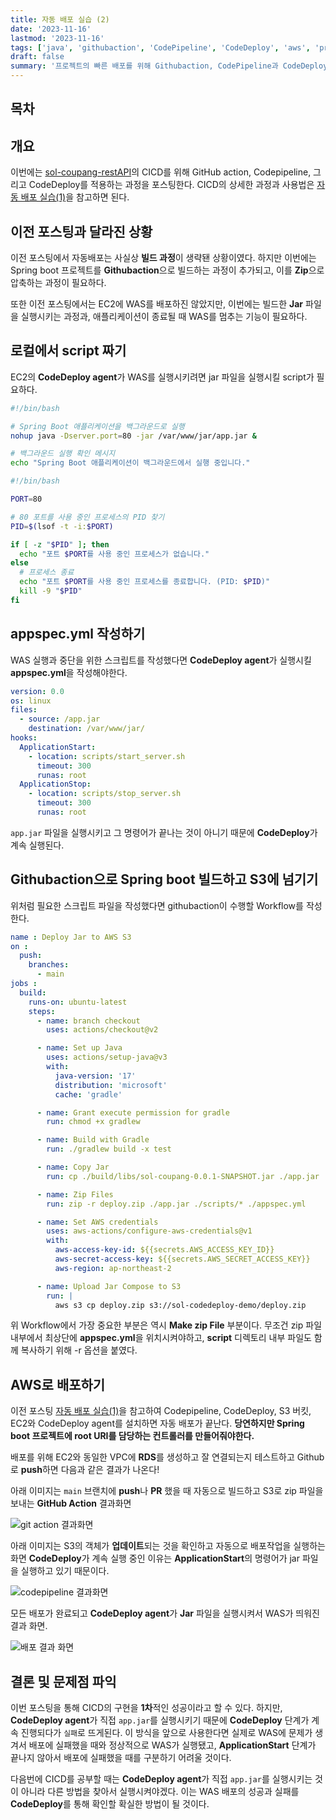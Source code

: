 ```yaml
---
title: 자동 배포 실습 (2)
date: '2023-11-16'
lastmod: '2023-11-16'
tags: ['java', 'githubaction', 'CodePipeline', 'CodeDeploy', 'aws', 'project']
draft: false
summary: '프로젝트의 빠른 배포를 위해 Githubaction, CodePipeline과 CodeDeploy를 적용하는 과정'
---
```


## 목차

<TOCInline toc={props.toc} exclude="목차" toHeading={2} />

## 개요

이번에는 [sol-coupang-restAPI](https://github.com/haxr369/sol-coupang-restAPI)의 CICD를 위해 GitHub action, Codepipeline, 그리고 CodeDeploy를 적용하는 과정을 포스팅한다.
CICD의 상세한 과정과 사용법은 [자동 배포 실습(1)](/blog/aws/aws-cicd-training)을 참고하면 된다.

## 이전 포스팅과 달라진 상황

이전 포스팅에서 자동배포는 사실상 **빌드 과정**이 생략됀 상황이였다. 하지만 이번에는 Spring boot 프로젝트를 **Githubaction**으로 빌드하는 과정이 추가되고,
이를 **Zip**으로 압축하는 과정이 필요하다.

또한 이전 포스팅에서는 EC2에 WAS를 배포하진 않았지만, 이번에는 빌드한 **Jar** 파일을 실행시키는 과정과, 애플리케이션이 종료될 때 WAS를 멈추는 기능이 필요하다.

## 로컬에서 script 짜기

EC2의 **CodeDeploy agent**가 WAS를 실행시키려면 jar 파일을 실행시킬 script가 필요하다.

```sh:start_server.sh
#!/bin/bash

# Spring Boot 애플리케이션을 백그라운드로 실행
nohup java -Dserver.port=80 -jar /var/www/jar/app.jar &

# 백그라운드 실행 확인 메시지
echo "Spring Boot 애플리케이션이 백그라운드에서 실행 중입니다."
```

```sh:stop_server.sh
#!/bin/bash

PORT=80

# 80 포트를 사용 중인 프로세스의 PID 찾기
PID=$(lsof -t -i:$PORT)

if [ -z "$PID" ]; then
  echo "포트 $PORT를 사용 중인 프로세스가 없습니다."
else
  # 프로세스 종료
  echo "포트 $PORT를 사용 중인 프로세스를 종료합니다. (PID: $PID)"
  kill -9 "$PID"
fi

```

## appspec.yml 작성하기

WAS 실행과 중단을 위한 스크립트를 작성했다면 **CodeDeploy agent**가 실행시킬 **appspec.yml**을 작성해야한다.

```yml:appspec.yml
version: 0.0
os: linux
files:
  - source: /app.jar
    destination: /var/www/jar/
hooks:
  ApplicationStart:
    - location: scripts/start_server.sh
      timeout: 300
      runas: root
  ApplicationStop:
    - location: scripts/stop_server.sh
      timeout: 300
      runas: root
```

`app.jar` 파일을 실행시키고 그 명령어가 끝나는 것이 아니기 때문에 **CodeDeploy**가 계속 실행된다.

## Githubaction으로 Spring boot 빌드하고 S3에 넘기기

위처럼 필요한 스크립트 파일을 작성했다면 githubaction이 수행할 Workflow를 작성한다.

```yml:deploy_on_aws.yml
name : Deploy Jar to AWS S3
on :
  push:
    branches:
      - main
jobs :
  build:
    runs-on: ubuntu-latest
    steps:
      - name: branch checkout
        uses: actions/checkout@v2

      - name: Set up Java
        uses: actions/setup-java@v3
        with:
          java-version: '17'
          distribution: 'microsoft'
          cache: 'gradle'

      - name: Grant execute permission for gradle
        run: chmod +x gradlew

      - name: Build with Gradle
        run: ./gradlew build -x test

      - name: Copy Jar
        run: cp ./build/libs/sol-coupang-0.0.1-SNAPSHOT.jar ./app.jar

      - name: Zip Files
        run: zip -r deploy.zip ./app.jar ./scripts/* ./appspec.yml

      - name: Set AWS credentials
        uses: aws-actions/configure-aws-credentials@v1
        with:
          aws-access-key-id: ${{secrets.AWS_ACCESS_KEY_ID}}
          aws-secret-access-key: ${{secrets.AWS_SECRET_ACCESS_KEY}}
          aws-region: ap-northeast-2

      - name: Upload Jar Compose to S3
        run: |
          aws s3 cp deploy.zip s3://sol-codedeploy-demo/deploy.zip
```

위 Workflow에서 가장 중요한 부분은 역시 **Make zip File** 부분이다. 무조건 zip 파일 내부에서 최상단에 **appspec.yml**을 위치시켜야하고,
**script** 디렉토리 내부 파일도 함께 복사하기 위해 -r 옵션을 붙였다.

## AWS로 배포하기

이전 포스팅 [자동 배포 실습(1)](/blog/aws/aws-cicd-training)을 참고하여 Codepipeline, CodeDeploy, S3 버킷, EC2와 CodeDeploy agent를 설치하면
자동 배포가 끝난다. **당연하지만 Spring boot 프로젝트에 root URI를 담당하는 컨트롤러를 만들어줘야한다.**

배포를 위해 EC2와 동일한 VPC에 **RDS**를 생성하고 잘 연결되는지 테스트하고 Github로 **push**하면 다음과 같은 결과가 나온다!

아래 이미지는 `main` 브랜치에 **push**나 **PR** 했을 때 자동으로 빌드하고 S3로 zip 파일을 보내는 **GitHub Action** 결과화면

<img src="/static/images/project/project-cicd-gitaction.png" alt="git action 결과화면" />

아래 이미지는 S3의 객체가 **업데이트**되는 것을 확인하고 자동으로 배포작업을 실행하는 화면
**CodeDeploy**가 계속 실행 중인 이유는 **ApplicationStart**의 명령어가 jar 파일을 실행하고 있기 때문이다.

<img src="/static/images/project/project-cicd-codepipeline.png" alt="codepipeline 결과화면" />

모든 배포가 완료되고 **CodeDeploy agent**가 **Jar** 파일을 실행시켜서 WAS가 띄워진 결과 화면.

<img src="/static/images/project/project-cicd-result.png" alt="배포 결과 화면" />

## 결론 및 문제점 파익

이번 포스팅을 통해 CICD의 구현을 **1차**적인 성공이라고 할 수 있다.
하지만, **CodeDeploy agent**가 직접 `app.jar`를 실행시키기 때문에 **CodeDeploy** 단계가 계속 진행되다가 `실패`로 뜨게된다.
이 방식을 앞으로 사용한다면 실제로 WAS에 문제가 생겨서 배포에 실패했을 때와 정상적으로 WAS가 실행됐고, **ApplicationStart** 단계가 끝나지 않아서 배포에 실패했을 때를
구분하기 어려울 것이다.

다음번에 CICD를 공부할 때는 **CodeDeploy agent**가 직접 `app.jar`를 실행시키는 것이 아니라 다른 방법을 찾아서 실행시켜야겠다.
이는 WAS 배포의 성공과 실패를 **CodeDeploy**를 통해 확인할 확실한 방법이 될 것이다.
